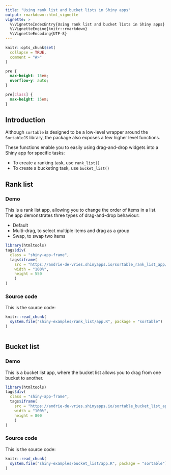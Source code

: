 ---
title: "Using rank list and bucket lists in Shiny apps"
output: rmarkdown::html_vignette
vignette: >
  %\VignetteIndexEntry{Using rank list and bucket lists in Shiny apps}
  %\VignetteEngine{knitr::rmarkdown}
  %\VignetteEncoding{UTF-8}
---

```{r, include = FALSE}
knitr::opts_chunk$set(
  collapse = TRUE,
  comment = "#>"
)
```


```{css, echo=FALSE}
pre {
  max-height: 15em;
  overflow-y: auto;
}

pre[class] {
  max-height: 15em;
}
```


## Introduction

Although `sortable` is designed to be a low-level wrapper around the `SortableJS` library, the package also exposes a few higher level functions.

These functions enable you to easily using drag-and-drop widgets into a Shiny app for specific tasks:

* To create a ranking task, use `rank_list()`
* To create a bucketing task, use `bucket_list()`

## Rank list

### Demo

This is a rank list app, allowing you to change the order of items in a list.  The app demonstrates three types of drag-and-drop behaviour:

* Default
* Multi-drag, to select multiple items and drag as a group
* Swap, to swap two items


```{r, echo=FALSE}
library(htmltools)
tags$div(
  class = "shiny-app-frame",
  tags$iframe(
    src = "https://andrie-de-vries.shinyapps.io/sortable_rank_list_app/",
    width = "100%",
    height = 550
    )
)
```

### Source code

This is the source code:

```{r echo=FALSE, cache=FALSE}
knitr::read_chunk(
  system.file("shiny-examples/rank_list/app.R", package = "sortable")
)
```


```{r rank-list-app, eval=FALSE}
```


## Bucket list

### Demo

This is a bucket list app, where the bucket list allows you to drag from one bucket to another.


```{r, echo=FALSE}
library(htmltools)
tags$div(
  class = "shiny-app-frame",
  tags$iframe(
    src = "https://andrie-de-vries.shinyapps.io/sortable_bucket_list_app/",
    width = "100%",
    height = 800
    )
)
```


### Source code

This is the source code:

```{r echo=FALSE, cache=FALSE}
knitr::read_chunk(
  system.file("shiny-examples/bucket_list/app.R", package = "sortable")
)
```


```{r bucket-list-app, eval=FALSE}
```

